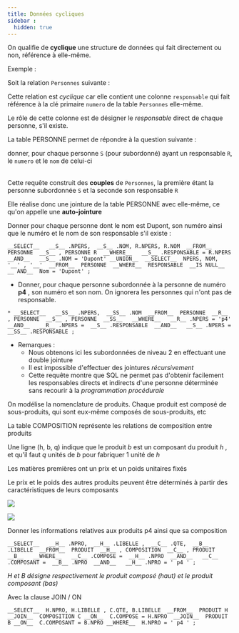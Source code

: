 ```yaml
---
title: Données cycliques
sidebar :
  hidden: true
---
```



<Slide>

On qualifie de **cyclique** une structure de données qui fait directement ou non, référence à elle-même.

Exemple :

Soit la relation `Personnes` suivante :


<TextDB />

Cette relation est _cyclique_ car elle contient une colonne `responsable` qui fait référence à la clé primaire `numero` de la table `Personnes` elle-même.

Le rôle de cette colonne est de désigner le _responsable_ direct de chaque personne, s'il existe.


<Personnes />

<Table
  sqliteDB="public/sample/personnes.sqlite"
  title="Personnes"
  showSQL="true"
  query="
SELECT * 
FROM Personnes
"
/>

</Slide>
<Slide>

La table PERSONNE permet de répondre à la question suivante : 

donner, pour chaque personne `S` (pour subordonné) ayant un responsable `R`, le `numero` et le `nom` de celui-ci


<Table
  sqliteDB="public/sample/personnes.sqlite"
  title="Personnes"
  showSQL="true"
  query="
SELECT S.numero, R.numero, R.nom
FROM Personnes S, Personnes R
WHERE S.responsable = R.numero;
"
/>


Cette requête construit des **couples** de `Personnes`, la première étant la personne subordonnée `S` et la seconde son responsable `R`

Elle réalise donc une jointure de la table PERSONNE avec elle-même, ce qu'on appelle une **auto-jointure**


</Slide>
<Slide>


Donner pour chaque personne dont le nom est Dupont, son numéro ainsi que le numéro et le nom de son responsable s'il existe :

```
__SELECT__   __S__ .NPERS,  __S__ .NOM, R.NPERS, R.NOM  __FROM__  PERSONNE  __S__ , PERSONNE R  __WHERE__   __S__ .RESPONSABLE = R.NPERS  __AND__   __S__ .NOM = 'Dupont' __UNION__  __SELECT__  NPERS, NOM, '__' , '__'  __FROM__  PERSONNE  __WHERE__  RESPONSABLE  __IS NULL__  __ AND__  Nom = 'Dupont' ;

```

</Slide>
<Slide>


* Donner, pour chaque personne subordonnée à la personne de numéro  __p4__ , son numéro et son nom. On ignorera les personnes qui n'ont pas de responsable.
```
* __SELECT__   __SS__ .NPERS,  __SS__ .NOM  __FROM__  PERSONNE  __R__ , PERSONNE  __S__ , PERSONNE  __SS__   __WHERE__   __R__ .NPERS = 'p4'  __AND__   __R__ .NPERS =  __S__ .RESPONSABLE  __AND__   __S__ .NPERS =  __SS__ .RESPONSABLE ;

```
* Remarques :
  * Nous obtenons ici les subordonnées de niveau 2 en effectuant une double jointure
  * Il est impossible d'effectuer des jointures  _récursivement_
  * Cette requête montre que SQL ne permet pas d'obtenir facilement les responsables directs et indirects d'une personne déterminée sans recourir à la  _programmation procédurale_


</Slide>
<Slide>


On modélise la nomenclature de produits. Chaque produit est composé de sous-produits, qui sont eux-même composés de sous-produits, etc

La table COMPOSITION représente les relations de composition entre produits

Une ligne (h, b, q) indique que le produit  _b_  est un composant du produit  _h_ , et qu'il faut  _q_  unités de  _b_  pour fabriquer 1 unité de  _h_

Les matières premières ont un prix et un poids unitaires fixés

Le prix et le poids des autres produits peuvent être déterminés à partir des caractéristiques de leurs composants

![](CM4%20-%20Le%20langage%20SQL%20DML%20-%20Les%20Jointures9.png)


</Slide>
<Slide>


![](CM4%20-%20Le%20langage%20SQL%20DML%20-%20Les%20Jointures10.png)


</Slide>
<Slide>


Donner les informations relatives aux produits p4 ainsi que sa composition

```
__SELECT__   __H__ .NPRO,  __H__ .LIBELLE ,  __C__ .QTE,  __B__ .LIBELLE  __FROM__  PRODUIT  __H__ , COMPOSITION  __C__ , PRODUIT  __B__   __WHERE__   __C__ .COMPOSE =  __H__ .NPRO  __AND__   __C__ .COMPOSANT =  __B__ .NPRO  __AND__   __H__ .NPRO = ' p4 ' ;

```
_H et B désigne respectivement le produit composé (haut) et le produit composant (bas)_


</Slide>
<Slide>


Avec la clause JOIN / ON

```
__SELECT__  H.NPRO, H.LIBELLE , C.QTE, B.LIBELLE  __FROM__  PRODUIT H __JOIN__  COMPOSITION C __ON__  C.COMPOSE = H.NPRO  __JOIN__  PRODUIT B __ON__  C.COMPOSANT = B.NPRO __WHERE__  H.NPRO = ' p4 ' ;

```

</Slide>
